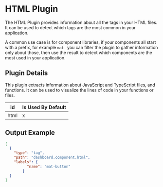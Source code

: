 # HTML Plugin

The HTML Plugin provides information about all the tags in your HTML files. It can be used
to detect which tags are the most common in your application.

A common use case is for component libraries, if your components all start with a prefix, for example `mat-` you can filter
the plugin to gather information only about those, then use the result to detect which components are the most
used in your application.

## Plugin Details

This plugin extracts information about JavaScript and TypeScript files, and functions. It can be used to visualize
the lines of code in your functions or files.

| id                 | Is Used By Default
|---------------|--------------------------------------------------------
| html    | x          |

## Output Example

```json
[
  {
    "type": "tag",
    "path": "dashboard.component.html",
    "labels": {
          "name": "mat-button"
        }
  }
]
```
